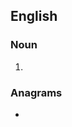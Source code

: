 {{also|get-ups}}
==English==

===Noun===
{{head|en|noun plural form}}

# {{plural of|getup|lang=en}}

===Anagrams===
* {{anagrams|en|a=egpstu|gets up}}